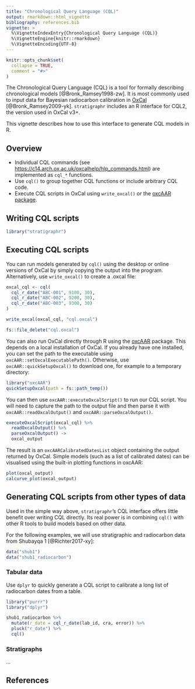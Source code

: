 ```yaml
---
title: "Chronological Query Language (CQL)"
output: rmarkdown::html_vignette
bibliography: references.bib
vignette: >
  %\VignetteIndexEntry{Chronological Query Language (CQL)}
  %\VignetteEngine{knitr::rmarkdown}
  %\VignetteEncoding{UTF-8}
---
```


```r
knitr::opts_chunk$set(
  collapse = TRUE,
  comment = "#>"
)
```

The Chronological Query Language (CQL) is a tool for formally describing chronological models [@Bronk_Ramsey1998-zw].
It is most commonly used to input data for Bayesian radiocarbon calibration in [OxCal](https://c14.arch.ox.ac.uk/oxcal.html) [@Bronk_Ramsey2009-yk].
`stratigraphr` includes an R interface for CQL2, the version used in OxCal v3+.

This vignette describes how to use this interface to generate CQL models in R.

## Overview

* Individual CQL commands (see <https://c14.arch.ox.ac.uk/oxcalhelp/hlp_commands.html>) are implemented as `cql_*` functions.
* Use `cql()` to group together CQL functions or include arbitrary CQL code.
* Execute CQL scripts in OxCal using `write_oxcal()` or the [oxcAAR package](https://CRAN.R-project.org/package=oxcAAR).


## Writing CQL scripts

```r
library("stratigraphr")
```

## Executing CQL scripts

You can run models generated by `cql()` using the desktop or online versions of OxCal by simply copying the output into the program.
Alternatively, use `write_oxcal()` to create a .oxcal file:

```r
oxcal_cql <- cql(
  cql_r_date("ABC-001", 9100, 30),
  cql_r_date("ABC-002", 9200, 30),
  cql_r_date("ABC-003", 9300, 30)
)

write_oxcal(oxcal_cql, "cql.oxcal")
```
```r
fs::file_delete("cql.oxcal")
```

You can also run OxCal directly through R using the [oxcAAR](https://CRAN.R-project.org/package=oxcAAR) package.
This depends on a local installation of OxCal.
If you already have one installed, you can set the path to the executable using `oxcAAR::setOxcalExecutablePath()`.
Otherwise, use `oxcAAR::quickSetupOxcal()` to download one, for example to a temporary directory:

```r
library("oxcAAR")
quickSetupOxcal(path = fs::path_temp())
```

You can then use `oxcAAR::executeOxcalScript()` to run our CQL script.
You will need to capture the path to the output file and then parse it with `oxcAAR::readOxcalOutput()` and `oxcAAR::parseOxcalOutput()`.

```r
executeOxcalScript(oxcal_cql) %>% 
  readOxcalOutput() %>% 
  parseOxcalOutput() ->
  oxcal_output
```

The result is an `oxcAARCalibratedDatesList` object containing the output returned by OxCal.
Simple models (such as a list of calibrated dates) can be visualised using the built-in plotting functions in oxcAAR:

```r
plot(oxcal_output)
calcurve_plot(oxcal_output)
```

## Generating CQL scripts from other types of data

Used in the simple way above, `stratigraphr`'s CQL interface offers little benefit over writing CQL directly.
Its real power is in combining `cql()` with other R tools to build models based on other data.

For the following examples, we will use stratigraphic and radiocarbon data from Shubayqa 1 [@Richter2017-xy]:

```r
data("shub1")
data("shub1_radiocarbon")
```

### Tabular data

Use `dplyr` to quickly generate a CQL script to calibrate a long list of radiocarbon dates from a table.

```r
library("purrr")
library("dplyr")

shub1_radiocarbon %>% 
  mutate(r_date = cql_r_date(lab_id, cra, error)) %>% 
  pluck("r_date") %>% 
  cql()
```

### Stratigraphs

...

## References